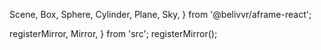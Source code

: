   Scene,
  Box,
  Sphere,
  Cylinder,
  Plane,
  Sky,
} from '@belivvr/aframe-react';

  registerMirror,
  Mirror,
} from 'src';
registerMirror();

<Meta
  title="mirror"
/>

<Canvas>
  <Scene>
    <Box
      position={{ x: -1, y: 0.5, z: -3 }}
      rotation={{ x: 0, y: 45, z: 0 }}
      color="#4CC3D9"
    />
    <Sphere
      position={{ x: 0, y: 1.25, z: -5 }}
      radius={1.25}
      color="#EF2D5E"
    />
    <Cylinder
      position={{ x: 1, y: 0.75, z: -3 }}
      radius={0.5}
      height={1.5}
      color="#FFC65D"
    />
    <Plane
      position={{ x: 0, y: 0, z: -4 }}
      rotation={{ x: -90, y: 0, z: 0 }}
      width={4}
      height={4}
      color="#7BC8A4"
    />
    <Sky color="#ECECEC" />
    <Mirror position={{ x: 0, y: -10, z: -10 }} width={30} height={50} />
  </Scene>
</Canvas>